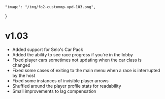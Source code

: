     "image": "/img/fo2-custommp-upd-103.png",
}

# v1.03

- Added support for Selo's Car Pack
- Added the ability to see race progress if you're in the lobby
- Fixed player cars sometimes not updating when the car class is changed
- Fixed some cases of exiting to the main menu when a race is interrupted by the host
- Fixed some instances of invisible player arrows
- Shuffled around the player profile stats for readability
- Small improvements to lag compensation